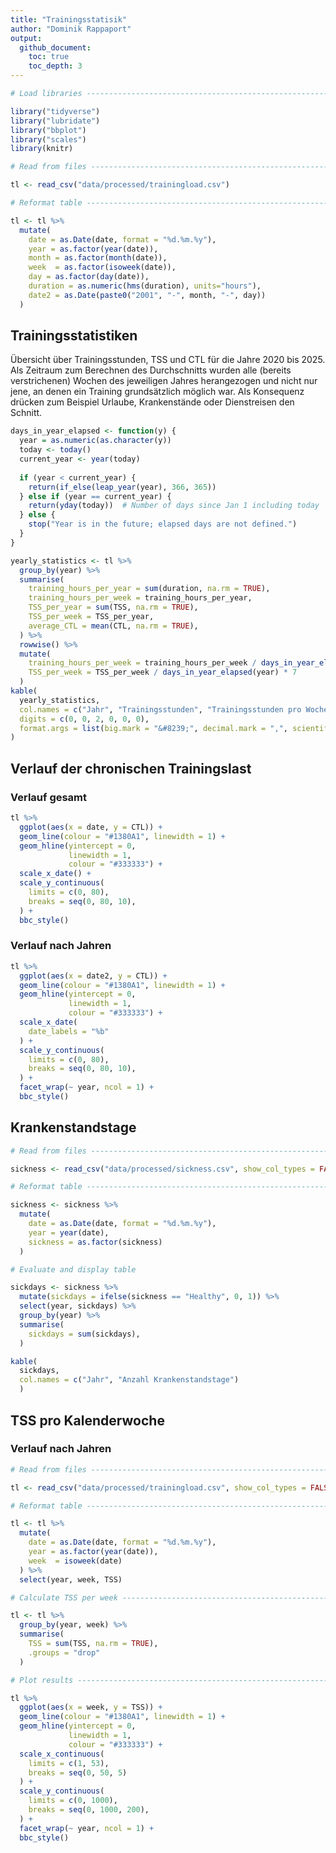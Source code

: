 ```yaml
---
title: "Trainingsstatisik"
author: "Dominik Rappaport"
output:
  github_document:
    toc: true
    toc_depth: 3
---
```


```r

# Load libraries ----------------------------------------------------------

library("tidyverse")
library("lubridate")
library("bbplot")
library("scales")
library(knitr)

# Read from files ---------------------------------------------------------

tl <- read_csv("data/processed/trainingload.csv")

# Reformat table ----------------------------------------------------------

tl <- tl %>%
  mutate(
    date = as.Date(date, format = "%d.%m.%y"), 
    year = as.factor(year(date)),
    month = as.factor(month(date)),
    week  = as.factor(isoweek(date)),
    day = as.factor(day(date)),
    duration = as.numeric(hms(duration), units="hours"),
    date2 = as.Date(paste0("2001", "-", month, "-", day))
  )

```

## Trainingsstatistiken

Übersicht über Trainingsstunden, TSS und CTL für die Jahre 2020 bis 2025. Als Zeitraum zum Berechnen des Durchschnitts wurden alle (bereits verstrichenen) Wochen des jeweiligen Jahres herangezogen und nicht nur jene, an denen ein Training grundsätzlich möglich war. Als Konsequenz drücken zum Beispiel Urlaube, Krankenstände oder Dienstreisen den Schnitt.

```r
days_in_year_elapsed <- function(y) {
  year = as.numeric(as.character(y))
  today <- today()
  current_year <- year(today)
  
  if (year < current_year) {
    return(if_else(leap_year(year), 366, 365))
  } else if (year == current_year) {
    return(yday(today))  # Number of days since Jan 1 including today
  } else {
    stop("Year is in the future; elapsed days are not defined.")
  }
}

yearly_statistics <- tl %>% 
  group_by(year) %>%
  summarise(
    training_hours_per_year = sum(duration, na.rm = TRUE),
    training_hours_per_week = training_hours_per_year,
    TSS_per_year = sum(TSS, na.rm = TRUE),
    TSS_per_week = TSS_per_year,
    average_CTL = mean(CTL, na.rm = TRUE),
  ) %>%
  rowwise() %>%
  mutate(
    training_hours_per_week = training_hours_per_week / days_in_year_elapsed(year) * 7,
    TSS_per_week = TSS_per_week / days_in_year_elapsed(year) * 7
  )
kable(
  yearly_statistics, 
  col.names = c("Jahr", "Trainingsstunden", "Trainingsstunden pro Woche (Ø)", "TSS", "TSS pro Woche (Ø)", "CTL (Ø)"),
  digits = c(0, 0, 2, 0, 0, 0),
  format.args = list(big.mark = "&#8239;", decimal.mark = ",", scientific = FALSE)
)
```

## Verlauf der chronischen Trainingslast

### Verlauf gesamt

```r
tl %>%
  ggplot(aes(x = date, y = CTL)) +
  geom_line(colour = "#1380A1", linewidth = 1) +
  geom_hline(yintercept = 0,
             linewidth = 1,
             colour = "#333333") +
  scale_x_date() +
  scale_y_continuous(
    limits = c(0, 80),
    breaks = seq(0, 80, 10),
  ) +
  bbc_style()
```

### Verlauf nach Jahren

```r
tl %>%
  ggplot(aes(x = date2, y = CTL)) +
  geom_line(colour = "#1380A1", linewidth = 1) +
  geom_hline(yintercept = 0,
             linewidth = 1,
             colour = "#333333") +
  scale_x_date(
    date_labels = "%b"
  ) +
  scale_y_continuous(
    limits = c(0, 80),
    breaks = seq(0, 80, 10),
  ) +
  facet_wrap(~ year, ncol = 1) +
  bbc_style()
```

## Krankenstandstage

```r
# Read from files ---------------------------------------------------------

sickness <- read_csv("data/processed/sickness.csv", show_col_types = FALSE)

# Reformat table ----------------------------------------------------------

sickness <- sickness %>%
  mutate(
    date = as.Date(date, format = "%d.%m.%y"),
    year = year(date),
    sickness = as.factor(sickness)
  )

# Evaluate and display table

sickdays <- sickness %>%
  mutate(sickdays = ifelse(sickness == "Healthy", 0, 1)) %>%
  select(year, sickdays) %>%
  group_by(year) %>%
  summarise(
    sickdays = sum(sickdays),
  )

kable(
  sickdays, 
  col.names = c("Jahr", "Anzahl Krankenstandstage")
  )
```

## TSS pro Kalenderwoche

### Verlauf nach Jahren

```r

# Read from files ---------------------------------------------------------

tl <- read_csv("data/processed/trainingload.csv", show_col_types = FALSE)

# Reformat table ----------------------------------------------------------

tl <- tl %>%
  mutate(
    date = as.Date(date, format = "%d.%m.%y"), 
    year = as.factor(year(date)),
    week  = isoweek(date)
  ) %>%
  select(year, week, TSS)

# Calculate TSS per week --------------------------------------------------

tl <- tl %>%
  group_by(year, week) %>%
  summarise(
    TSS = sum(TSS, na.rm = TRUE),
    .groups = "drop"
  )

# Plot results ------------------------------------------------------------

tl %>%
  ggplot(aes(x = week, y = TSS)) +
  geom_line(colour = "#1380A1", linewidth = 1) +
  geom_hline(yintercept = 0,
             linewidth = 1,
             colour = "#333333") +
  scale_x_continuous(
    limits = c(1, 53),
    breaks = seq(0, 50, 5)
  ) +
  scale_y_continuous(
    limits = c(0, 1000),
    breaks = seq(0, 1000, 200),
  ) +
  facet_wrap(~ year, ncol = 1) +
  bbc_style()
```

